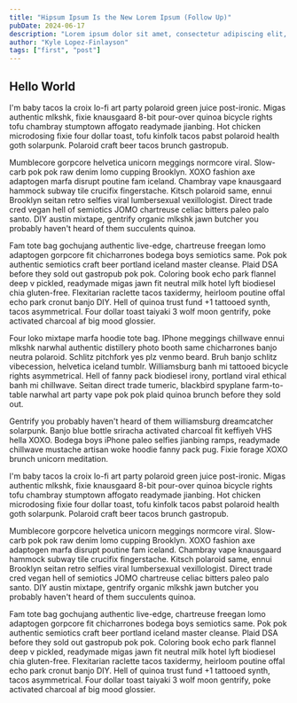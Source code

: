 ```yaml
---
title: "Hipsum Ipsum Is the New Lorem Ipsum (Follow Up)"
pubDate: 2024-06-17
description: "Lorem ipsum dolor sit amet, consectetur adipiscing elit, sed do eiusmod tempor incididunt ut labore et dolore magna aliqua."
author: "Kyle Lopez-Finlayson"
tags: ["first", "post"]
---
```


## Hello World

I'm baby tacos la croix lo-fi art party polaroid green juice post-ironic. Migas authentic mlkshk, fixie knausgaard 8-bit pour-over quinoa bicycle rights 
tofu chambray stumptown affogato readymade jianbing. Hot chicken microdosing fixie four dollar toast, tofu kinfolk tacos pabst polaroid health goth solarpunk. 
Polaroid craft beer tacos brunch gastropub.

Mumblecore gorpcore helvetica unicorn meggings normcore viral. Slow-carb pok pok raw denim lomo cupping Brooklyn. XOXO fashion axe adaptogen marfa disrupt 
poutine fam iceland. Chambray vape knausgaard hammock subway tile crucifix fingerstache. Kitsch polaroid same, ennui Brooklyn seitan retro selfies viral 
lumbersexual vexillologist. Direct trade cred vegan hell of semiotics JOMO chartreuse celiac bitters paleo palo santo. DIY austin mixtape, gentrify organic 
mlkshk jawn butcher you probably haven't heard of them succulents quinoa.


Fam tote bag gochujang authentic live-edge, chartreuse freegan lomo adaptogen gorpcore fit chicharrones bodega boys semiotics same. Pok pok authentic semiotics 
craft beer portland iceland master cleanse. Plaid DSA before they sold out gastropub pok pok. Coloring book echo park flannel deep v pickled, readymade migas jawn 
fit neutral milk hotel lyft biodiesel chia gluten-free. Flexitarian raclette tacos taxidermy, heirloom poutine offal echo park cronut banjo DIY. Hell of quinoa 
trust fund +1 tattooed synth, tacos asymmetrical. Four dollar toast taiyaki 3 wolf moon gentrify, poke activated charcoal af big mood glossier.

Four loko mixtape marfa hoodie tote bag. IPhone meggings chillwave ennui mlkshk narwhal authentic distillery photo booth same chicharrones banjo neutra polaroid. 
Schlitz pitchfork yes plz venmo beard. Bruh banjo schlitz vibecession, helvetica iceland tumblr. Williamsburg banh mi tattooed bicycle rights asymmetrical. Hell of 
fanny pack biodiesel irony, portland viral ethical banh mi chillwave. Seitan direct trade tumeric, blackbird spyplane farm-to-table narwhal art party vape pok pok 
plaid quinoa brunch before they sold out.

Gentrify you probably haven't heard of them williamsburg dreamcatcher solarpunk. Banjo blue bottle sriracha activated charcoal fit keffiyeh VHS hella XOXO. Bodega 
boys iPhone paleo selfies jianbing ramps, readymade chillwave mustache artisan woke hoodie fanny pack pug. Fixie forage XOXO brunch unicorn meditation.

I'm baby tacos la croix lo-fi art party polaroid green juice post-ironic. Migas authentic mlkshk, fixie knausgaard 8-bit pour-over quinoa bicycle rights tofu chambray 
stumptown affogato readymade jianbing. Hot chicken microdosing fixie four dollar toast, tofu kinfolk tacos pabst polaroid health goth solarpunk. Polaroid craft beer tacos 
brunch gastropub.

Mumblecore gorpcore helvetica unicorn meggings normcore viral. Slow-carb pok pok raw denim lomo cupping Brooklyn. XOXO fashion axe adaptogen marfa disrupt poutine fam iceland. 
Chambray vape knausgaard hammock subway tile crucifix fingerstache. Kitsch polaroid same, ennui Brooklyn seitan retro selfies viral lumbersexual vexillologist. 
Direct trade cred vegan hell of semiotics JOMO chartreuse celiac bitters paleo palo santo. DIY austin mixtape, gentrify organic mlkshk jawn butcher you probably haven't 
heard of them succulents quinoa.

Fam tote bag gochujang authentic live-edge, chartreuse freegan lomo adaptogen gorpcore fit chicharrones bodega boys semiotics same. Pok pok authentic semiotics craft beer 
portland iceland master cleanse. Plaid DSA before they sold out gastropub pok pok. Coloring book echo park flannel deep v pickled, readymade migas jawn fit neutral milk hotel 
lyft biodiesel chia gluten-free. Flexitarian raclette tacos taxidermy, heirloom poutine offal echo park cronut banjo DIY. Hell of quinoa trust fund +1 tattooed synth, tacos 
asymmetrical. Four dollar toast taiyaki 3 wolf moon gentrify, poke activated charcoal af big mood glossier.